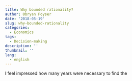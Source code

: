 ```yaml
---
title: Why bounded rationality?
author: Obryan Poyser
date: '2018-05-19'
slug: why-bounded-rationality
categories:
  - Economics
tags:
  - Decision-making
description: ''
thumbnail: ''
lang:
  - english
---
```


I feel impressed how many years were necessary to find the
